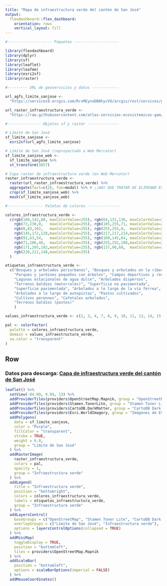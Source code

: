 ```yaml
---
title: "Mapa de infraestructura verde del cantón de San José"
output: 
  flexdashboard::flex_dashboard:
    orientation: rows
    vertical_layout: fill
---
```


```r
#-------------------- Paquetes --------------------

library(flexdashboard)
library(dplyr)
library(sf)
library(leaflet)
library(leafem)
library(esri2sf)
library(raster)

#--------- URL de geoservicios y datos ------------

url_agfs_limite_sanjose <-
  "https://services9.arcgis.com/RrvMEynxDB8hycVO/arcgis/rest/services/gam_limite_san_jose/FeatureServer/0"

url_raster_infraestructura_verde <-
  "https://raw.githubusercontent.com/atlas-servicios-ecosistemicos-gam/datos/master/infraestructura-verde/sanjose/IV_SAN_JOSE_WEB.TIF"

#--------------- Objetos sf y raster --------------

# Límite de San José
sf_limite_sanjose <- 
  esri2sf(url_agfs_limite_sanjose)

# Límite de San José (reproyectado a Web Mercator)
sf_limite_sanjose_web <- 
  sf_limite_sanjose %>%
  st_transform(3857)

# Capa raster de infraestructura verde (en Web Mercator)
raster_infraestructura_verde <-
  raster(url_raster_infraestructura_verde) %>%
  aggregate(fact=c(2), fun=modal) %>% # ¡¡HAY QUE TRATAR DE ELIMINAR ESTA AGRUPACIÓN. PODRÍA FUNCIONAR AL USAR MÁS MEMORIA LINUX!!
  crop(sf_limite_sanjose_web) %>%
  mask(sf_limite_sanjose_web)

#---------------- Paletas de colores ---------------

colores_infraestructura_verde <- 
  c(rgb(106,142,88, maxColorValue=255), rgb(64,131,136, maxColorValue=255), 
    rgb(73,230,0,   maxColorValue=255), rgb(105,255,71, maxColorValue=255), 
    rgb(0,83,102,   maxColorValue=255), rgb(255,255,0,  maxColorValue=255), 
    rgb(145,172,128,maxColorValue=255), rgb(217,217,214,maxColorValue=255), 
    rgb(91,63,54,   maxColorValue=255), rgb(109,145,64, maxColorValue=255), 
    rgb(71,106,48,  maxColorValue=255), rgb(255,252,188,maxColorValue=255), 
    rgb(171,205,102,maxColorValue=255), rgb(137,90,68,  maxColorValue=255), 
    rgb(220,212,148,maxColorValue=255)
  )

etiquetas_infraestructura_verde <- 
  c("Bosques y arbolados periurbanos", "Bosques y arbolados en la ribera de los ríos", 
    "Parques y jardines pequeños con árboles", "Campos deportivos y recreativos", 
    "Lagunas estacionales de agua dulce", "Arbolados dispersos", 
    "Terrenos baldíos (matorrales)", "Superficie no pavimentada", 
    "Superficie pavimentada", "Arbolados a lo largo de la vía férrea", 
    "Arbolados a lo largo de autopistas", "Pastos cultivados", 
    "Cultivos perennes", "Cafetales arbolados",
    "Terrenos baldíos (pastos)"
    )

values_infraestructura_verde <- c(1, 3, 4, 7, 8, 9, 10, 11, 12, 14, 15, 19, 20, 21, 22)

pal <- colorFactor(
  palette = colores_infraestructura_verde, 
  domain = values_infraestructura_verde,
  na.color = "transparent"
)

```

Row
-----------------------------------------------------------------------

### Datos para descarga: [Capa de infraestructura verde del cantón de San José](https://raw.githubusercontent.com/atlas-servicios-ecosistemicos-gam/datos/master/infraestructura-verde/sanjose/IV_SAN_JOSE.TIF)
```r

leaflet() %>%
  setView(-84.09, 9.94, 13) %>%
  addProviderTiles(providers$OpenStreetMap.Mapnik, group = "OpenStreetMap") %>%
  addProviderTiles(providers$Stamen.TonerLite, group = "Stamen Toner Lite") %>%
  addProviderTiles(providers$CartoDB.DarkMatter, group = "CartoDB Dark Matter") %>%
  addProviderTiles(providers$Esri.WorldImagery, group = "Imágenes de ESRI") %>%
  addPolygons(
    data = sf_limite_sanjose,
    color = "Purple",
    fillColor = "transparent",
    stroke = TRUE,
    weight = 6.0,
    group = "Límite de San José"
  ) %>%
  addRasterImage(
    raster_infraestructura_verde,
    colors = pal,
    opacity = 1,
    group = "Infraestructura verde"
  ) %>%
  addLegend(
    title = "Infraestructura verde", 
    position = "bottomright",
    colors = colores_infraestructura_verde, 
    labels = etiquetas_infraestructura_verde,
    group = "Infraestructura verde"
  ) %>%
  addLayersControl(
    baseGroups = c("OpenStreetMap", "Stamen Toner Lite", "CartoDB Dark Matter", "Imágenes de ESRI"),
    overlayGroups = c("Límite de San José", "Infraestructura verde"),
    options = layersControlOptions(collapsed = TRUE)    
  ) %>%  
  addMiniMap(
    toggleDisplay = TRUE,
    position = "bottomleft",
    tiles = providers$OpenStreetMap.Mapnik
  ) %>%
  addScaleBar(
    position = "bottomleft",
    options = scaleBarOptions(imperial = FALSE)
  ) %>%
  addMouseCoordinates()

```